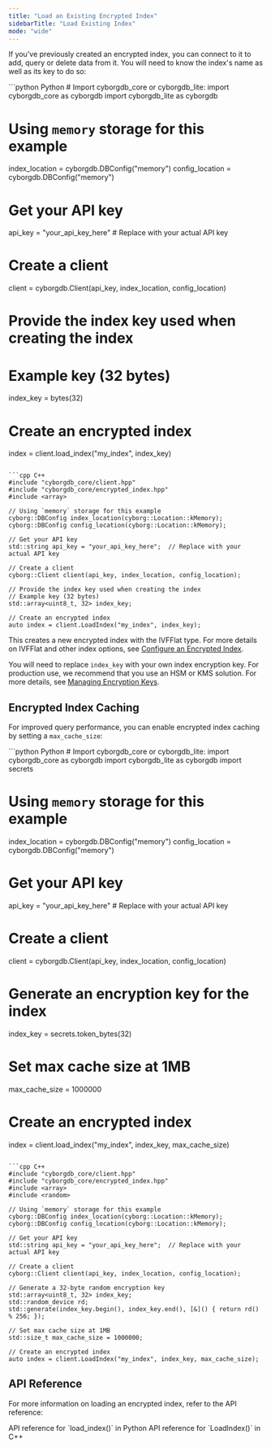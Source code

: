 ```yaml
---
title: "Load an Existing Encrypted Index"
sidebarTitle: "Load Existing Index"
mode: "wide"
---
```


If you've previously created an encrypted index, you can connect to it to add, query or delete data from it. You will need to know the index's name as well as its key to do so:

<CodeGroup>
```python Python
# Import cyborgdb_core or cyborgdb_lite:
import cyborgdb_core as cyborgdb
import cyborgdb_lite as cyborgdb

# Using `memory` storage for this example
index_location = cyborgdb.DBConfig("memory") 
config_location = cyborgdb.DBConfig("memory")

# Get your API key
api_key = "your_api_key_here"  # Replace with your actual API key

# Create a client
client = cyborgdb.Client(api_key, index_location, config_location)

# Provide the index key used when creating the index
# Example key (32 bytes)
index_key = bytes(32)

# Create an encrypted index
index = client.load_index("my_index", index_key)
```

```cpp C++
#include "cyborgdb_core/client.hpp"
#include "cyborgdb_core/encrypted_index.hpp"
#include <array>

// Using `memory` storage for this example
cyborg::DBConfig index_location(cyborg::Location::kMemory); 
cyborg::DBConfig config_location(cyborg::Location::kMemory);

// Get your API key
std::string api_key = "your_api_key_here";  // Replace with your actual API key

// Create a client
cyborg::Client client(api_key, index_location, config_location);

// Provide the index key used when creating the index
// Example key (32 bytes)
std::array<uint8_t, 32> index_key;

// Create an encrypted index
auto index = client.LoadIndex("my_index", index_key);
```
</CodeGroup>

This creates a new encrypted index with the IVFFlat type. For more details on IVFFlat and other index options, see [Configure an Encrypted Index](./configure-index).

<Warning>You will need to replace `index_key` with your own index encryption key. 
For production use, we recommend that you use an HSM or KMS solution.
For more details, see [Managing Encryption Keys](../advanced/managing-keys).</Warning>

## Encrypted Index Caching

For improved query performance, you can enable encrypted index caching by setting a `max_cache_size`:

<CodeGroup>
```python Python
# Import cyborgdb_core or cyborgdb_lite:
import cyborgdb_core as cyborgdb
import cyborgdb_lite as cyborgdb
import secrets

# Using `memory` storage for this example
index_location = cyborgdb.DBConfig("memory") 
config_location = cyborgdb.DBConfig("memory")

# Get your API key
api_key = "your_api_key_here"  # Replace with your actual API key

# Create a client
client = cyborgdb.Client(api_key, index_location, config_location)

# Generate an encryption key for the index
index_key = secrets.token_bytes(32)

# Set max cache size at 1MB
max_cache_size = 1000000

# Create an encrypted index
index = client.load_index("my_index", index_key, max_cache_size)
```

```cpp C++
#include "cyborgdb_core/client.hpp"
#include "cyborgdb_core/encrypted_index.hpp"
#include <array>
#include <random>

// Using `memory` storage for this example
cyborg::DBConfig index_location(cyborg::Location::kMemory); 
cyborg::DBConfig config_location(cyborg::Location::kMemory);

// Get your API key
std::string api_key = "your_api_key_here";  // Replace with your actual API key

// Create a client
cyborg::Client client(api_key, index_location, config_location);

// Generate a 32-byte random encryption key
std::array<uint8_t, 32> index_key;
std::random_device rd;
std::generate(index_key.begin(), index_key.end(), [&]() { return rd() % 256; });

// Set max cache size at 1MB
std::size_t max_cache_size = 1000000;

// Create an encrypted index
auto index = client.LoadIndex("my_index", index_key, max_cache_size);
```
</CodeGroup>

## API Reference

For more information on loading an encrypted index, refer to the API reference:

<CardGroup cols={2}>
    <Card title="Python API Reference" href="../../python/client/load-index" icon="python">
        API reference for `load_index()` in Python
    </Card>
    <Card title="C++ API Reference" href="../../cpp/client/load-index" icon="brackets-curly">
        API reference for `LoadIndex()` in C++
    </Card>
</CardGroup>